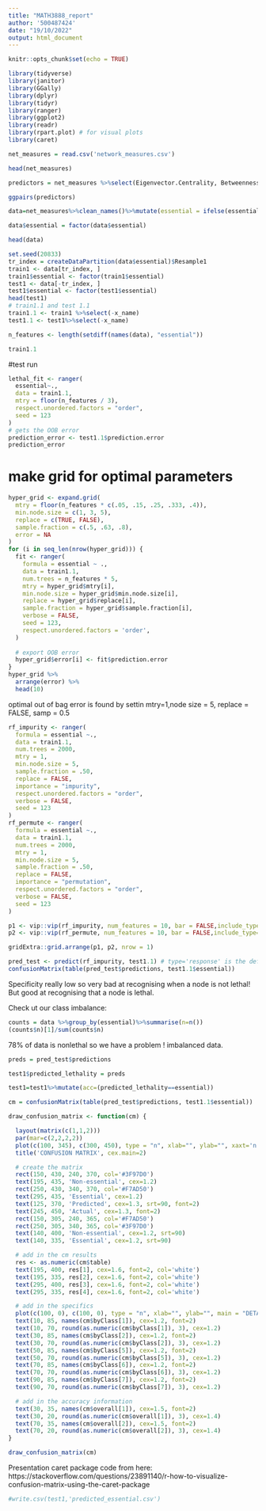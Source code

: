 ```yaml
---
title: "MATH3888_report"
author: '500487424'
date: "19/10/2022"
output: html_document
---
```


```r
knitr::opts_chunk$set(echo = TRUE)
```

```r
library(tidyverse)
library(janitor)
library(GGally)
library(dplyr)
library(tidyr)
library(ranger)
library(ggplot2)
library(readr)
library(rpart.plot) # for visual plots
library(caret)
```


```r
net_measures = read.csv('network_measures.csv')
```

```r
head(net_measures)
```
```r
predictors = net_measures %>%select(Eigenvector.Centrality, Betweenness.Centrality, Closeness.centrality, Degree)
```

```r
ggpairs(predictors)
```

```r
data=net_measures%>%clean_names()%>%mutate(essential = ifelse(essential==" True",1,0))
```

```r
data$essential = factor(data$essential)
```

```r
head(data)
```


```r
set.seed(20833)
tr_index = createDataPartition(data$essential)$Resample1
train1 <- data[tr_index, ] 
train1$essential <- factor(train1$essential)
test1 <- data[-tr_index, ]
test1$essential <- factor(test1$essential)
head(test1)
# train1.1 and test 1.1
train1.1 <- train1 %>%select(-x_name)
test1.1 <- test1%>%select(-x_name)

n_features <- length(setdiff(names(data), "essential"))

```
```r
train1.1
```



#test run
```r
lethal_fit <- ranger(
  essential~.,
  data = train1.1,
  mtry = floor(n_features / 3),
  respect.unordered.factors = "order",
  seed = 123
)
# gets the OOB error
prediction_error <- test1.1$prediction.error
prediction_error
```


# make grid for optimal parameters
```r
hyper_grid <- expand.grid(
  mtry = floor(n_features * c(.05, .15, .25, .333, .4)),
  min.node.size = c(1, 3, 5), 
  replace = c(TRUE, FALSE),
  sample.fraction = c(.5, .63, .8),
  error = NA
)
for (i in seq_len(nrow(hyper_grid))) {
  fit <- ranger(
    formula = essential ~ .,
    data = train1.1, 
    num.trees = n_features * 5,
    mtry = hyper_grid$mtry[i],
    min.node.size = hyper_grid$min.node.size[i],
    replace = hyper_grid$replace[i],
    sample.fraction = hyper_grid$sample.fraction[i],
    verbose = FALSE,
    seed = 123,
    respect.unordered.factors = 'order',
  )
  
  # export OOB error
  hyper_grid$error[i] <- fit$prediction.error
}
hyper_grid %>%
  arrange(error) %>%
  head(10)
```
optimal out of bag error is found by settin mtry=1,node size = 5, replace = FALSE, samp = 0.5
```r
rf_impurity <- ranger(
  formula = essential ~., 
  data = train1.1,
  num.trees = 2000,
  mtry = 1,
  min.node.size = 5,
  sample.fraction = .50,
  replace = FALSE,
  importance = "impurity",
  respect.unordered.factors = "order",
  verbose = FALSE,
  seed = 123
)
rf_permute <- ranger(
  formula = essential ~., 
  data = train1.1,
  num.trees = 2000,
  mtry = 1,
  min.node.size = 5,
  sample.fraction = .50,
  replace = FALSE,
  importance = "permutation",
  respect.unordered.factors = "order",
  verbose = FALSE,
  seed = 123
)
```

```r
p1 <- vip::vip(rf_impurity, num_features = 10, bar = FALSE,include_type=TRUE) + theme_bw()
p2 <- vip::vip(rf_permute, num_features = 10, bar = FALSE,include_type=TRUE) + theme_bw()

gridExtra::grid.arrange(p1, p2, nrow = 1)
```


```r
pred_test <- predict(rf_impurity, test1.1) # type='response' is the default - used for classification
confusionMatrix(table(pred_test$predictions, test1.1$essential))
```

Specificity really low so very bad at recognising when a node is not lethal! But good at recognising that a node is lethal.

Check ut our class imbalance:

```r
counts = data %>%group_by(essential)%>%summarise(n=n())
(counts$n)[1]/sum(counts$n)
```
 78% of data is nonlethal so we have a problem ! imbalanced data.
 
```r
preds = pred_test$predictions
```


 
```r
test1$predicted_lethality = preds
```

```r
test1=test1%>%mutate(acc=(predicted_lethality==essential))
```

```r
cm = confusionMatrix(table(pred_test$predictions, test1.1$essential))
```


```r

draw_confusion_matrix <- function(cm) {

  layout(matrix(c(1,1,2)))
  par(mar=c(2,2,2,2))
  plot(c(100, 345), c(300, 450), type = "n", xlab="", ylab="", xaxt='n', yaxt='n')
  title('CONFUSION MATRIX', cex.main=2)

  # create the matrix 
  rect(150, 430, 240, 370, col='#3F97D0')
  text(195, 435, 'Non-essential', cex=1.2)
  rect(250, 430, 340, 370, col='#F7AD50')
  text(295, 435, 'Essential', cex=1.2)
  text(125, 370, 'Predicted', cex=1.3, srt=90, font=2)
  text(245, 450, 'Actual', cex=1.3, font=2)
  rect(150, 305, 240, 365, col='#F7AD50')
  rect(250, 305, 340, 365, col='#3F97D0')
  text(140, 400, 'Non-essential', cex=1.2, srt=90)
  text(140, 335, 'Essential', cex=1.2, srt=90)

  # add in the cm results 
  res <- as.numeric(cm$table)
  text(195, 400, res[1], cex=1.6, font=2, col='white')
  text(195, 335, res[2], cex=1.6, font=2, col='white')
  text(295, 400, res[3], cex=1.6, font=2, col='white')
  text(295, 335, res[4], cex=1.6, font=2, col='white')

  # add in the specifics 
  plot(c(100, 0), c(100, 0), type = "n", xlab="", ylab="", main = "DETAILS", xaxt='n', yaxt='n')
  text(10, 85, names(cm$byClass[1]), cex=1.2, font=2)
  text(10, 70, round(as.numeric(cm$byClass[1]), 3), cex=1.2)
  text(30, 85, names(cm$byClass[2]), cex=1.2, font=2)
  text(30, 70, round(as.numeric(cm$byClass[2]), 3), cex=1.2)
  text(50, 85, names(cm$byClass[5]), cex=1.2, font=2)
  text(50, 70, round(as.numeric(cm$byClass[5]), 3), cex=1.2)
  text(70, 85, names(cm$byClass[6]), cex=1.2, font=2)
  text(70, 70, round(as.numeric(cm$byClass[6]), 3), cex=1.2)
  text(90, 85, names(cm$byClass[7]), cex=1.2, font=2)
  text(90, 70, round(as.numeric(cm$byClass[7]), 3), cex=1.2)

  # add in the accuracy information 
  text(30, 35, names(cm$overall[1]), cex=1.5, font=2)
  text(30, 20, round(as.numeric(cm$overall[1]), 3), cex=1.4)
  text(70, 35, names(cm$overall[2]), cex=1.5, font=2)
  text(70, 20, round(as.numeric(cm$overall[2]), 3), cex=1.4)
}  
```

```r
draw_confusion_matrix(cm)
```


Presentation caret package code from here: https://stackoverflow.com/questions/23891140/r-how-to-visualize-confusion-matrix-using-the-caret-package



```r
#write.csv(test1,'predicted_essential.csv')
```


